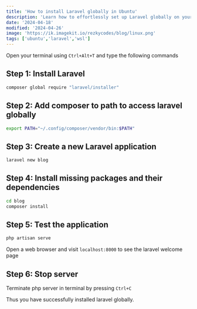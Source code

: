 ```yaml
---
title: 'How to install Laravel globally in Ubuntu'
description: 'Learn how to effortlessly set up Laravel globally on your Ubuntu system with our comprehensive guide. Streamline your development process and unleash the full potential of Laravel across your projects with ease.'
date: '2024-04-18'
modified: '2024-04-26'
image: 'https://ik.imagekit.io/rezkycodes/blog/linux.png'
tags: ['ubuntu','laravel','wsl']
---
```


Open your terminal using `Ctrl+Alt+T` and type the following commands

## Step 1: Install Laravel
```bash
composer global require "laravel/installer"
```

## Step 2: Add composer to path to access laravel globally
```bash
export PATH="~/.config/composer/vendor/bin:$PATH"
```

## Step 3: Create a new Laravel application
```bash
laravel new blog
```

## Step 4: Install missing packages and their dependencies
```bash
cd blog
composer install
```

## Step 5: Test the application
```bash
php artisan serve
```
Open a web browser and visit `localhost:8000` to see the laravel welcome page

## Step 6: Stop server
Terminate php server in terminal by pressing `Ctrl+C`	

Thus you have successfully installed laravel globally.
